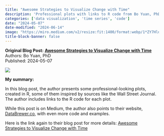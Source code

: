 ```yaml
---
title: "Awesome Strategies to Visualize Change with Time"
description: 'Professional plots with links to R code from Bo Yuan, PhD'
categories: ['data visualization', 'time series', 'code']
date: "2024-05-07"
date-modified: "2024-06-14"
image: "https://miro.medium.com/v2/resize:fit:1400/format:webp/1*ZY7HldizPRJikF0SAuFYKg.png"
title-block-banner: false
---
```


::: {.hero-banner}
::: {.hero-text}
**Original Blog Post:**
**[Awesome Strategies to Visualize Change with Time](https://medium.com/@yuanbo.faith/awesome-strategies-to-visualize-change-with-time-f8a7fa8362f2)** <br>
Authors: Bo Yuan, PhD <br>
Published: 2024-05-07
:::
::: {.hero-image}
![](https://miro.medium.com/v2/resize:fit:1400/format:webp/1*ZY7HldizPRJikF0SAuFYKg.png)
:::
:::

**My summary:**

In this blog post, the author presents some professional-looking plots, created
in R, some of them inspired by sources like the Wall Street Journal. The author
includes links to the R code for each plot.

While this post is on Medium, the author also points to their website,
[DataBrewer.co](https://www.databrewer.co/R/visualization/introduction), with
even more code and examples.

Here is the link again to their blog post for more details:
[Awesome Strategies to Visualize Change with Time](https://medium.com/@yuanbo.faith/awesome-strategies-to-visualize-change-with-time-f8a7fa8362f2)
